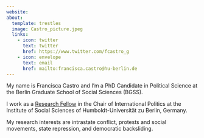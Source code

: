 ```yaml
---
website:
about:
  template: trestles
  image: Castro_picture.jpeg
  links:
    - icon: twitter
      text: twitter
      href: https://www.twitter.com/fcastro_g
    - icon: envelope
      text: email
      href: mailto:francisca.castro@hu-berlin.de
---
```


My name is Francisca Castro and I'm a PhD Candidate in Political Science at the Berlin Graduate School of Social Sciences (BGSS).

I work as a [Research Fellow](https://www.sowi.hu-berlin.de/en/lehrbereiche-en/international-politics/Team/staff/1693006) in the Chair of International Politics at the Institute of Social Sciences of Humboldt-Universität zu Berlin, Germany.

My research interests are intrastate conflict, protests and social movements, state repression, and democratic backsliding.
